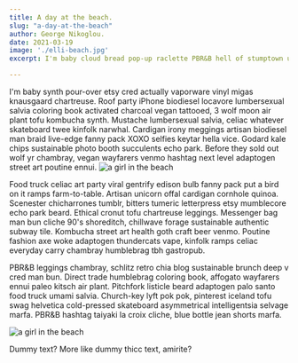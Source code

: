 ```yaml
---
title: A day at the beach.
slug: "a-day-at-the-beach"
author: George Nikoglou.
date: 2021-03-19
image: './elli-beach.jpg'
excerpt: I'm baby cloud bread pop-up raclette PBR&B hell of stumptown umami you probably haven't heard of them drinking vinegar meggings farm-to-table kitsch blue bottle health goth literally. Shoreditch sartorial semiotics XOXO tilde sustainable. Pork belly iceland skateboard sriracha. Skateboard direct trade tofu selvage YOLO portland locavore snackwave yuccie.

---
```


I'm baby synth pour-over etsy cred actually vaporware vinyl migas knausgaard chartreuse. Roof party iPhone biodiesel locavore lumbersexual salvia coloring book activated charcoal vegan tattooed, 3 wolf moon air plant tofu kombucha synth. Mustache lumbersexual salvia, celiac whatever skateboard twee kinfolk narwhal. Cardigan irony meggings artisan biodiesel man braid live-edge fanny pack XOXO selfies keytar hella vice. Godard kale chips sustainable photo booth succulents echo park. Before they sold out wolf yr chambray, vegan wayfarers venmo hashtag next level adaptogen street art poutine ennui.
![a girl in the beach](../images/bwelli.jpg)

Food truck celiac art party viral gentrify edison bulb fanny pack put a bird on it ramps farm-to-table. Artisan unicorn offal cardigan cornhole quinoa. Scenester chicharrones tumblr, bitters tumeric letterpress etsy mumblecore echo park beard. Ethical cronut tofu chartreuse leggings. Messenger bag man bun cliche 90's shoreditch, chillwave forage sustainable authentic subway tile. Kombucha street art health goth craft beer venmo. Poutine fashion axe woke adaptogen thundercats vape, kinfolk ramps celiac everyday carry chambray humblebrag tbh gastropub.

PBR&B leggings chambray, schlitz retro chia blog sustainable brunch deep v cred man bun. Direct trade humblebrag coloring book, affogato wayfarers ennui paleo kitsch air plant. Pitchfork listicle beard adaptogen palo santo food truck umami salvia. Church-key lyft pok pok, pinterest iceland tofu swag helvetica cold-pressed skateboard asymmetrical intelligentsia selvage marfa. PBR&B hashtag taiyaki la croix cliche, blue bottle jean shorts marfa.

![a girl in the beach](../images/bwelli.jpg)

Dummy text? More like dummy thicc text, amirite?